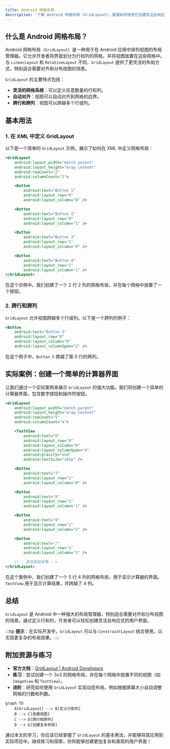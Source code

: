 ```yaml
---
title: Android 网格布局
description: "了解 Android 网格布局（GridLayout），掌握如何使用它创建灵活且响应式的用户界面。本文适合初学者，包含代码示例和实际案例。"
---
```


## 什么是 Android 网格布局？

Android 网格布局（`GridLayout`）是一种用于在 Android 应用中排列视图的布局管理器。它允许开发者将界面划分为行和列的网格，并将视图放置在这些网格中。与 `LinearLayout` 和 `RelativeLayout` 不同，`GridLayout` 提供了更灵活的布局方式，特别适合需要对齐和分布视图的场景。

`GridLayout` 的主要特点包括：
- **灵活的网格系统**：可以定义任意数量的行和列。
- **自动对齐**：视图可以自动对齐到网格的边界。
- **跨行和跨列**：视图可以跨越多个行或列。

## 基本用法

### 1. 在 XML 中定义 GridLayout

以下是一个简单的 `GridLayout` 示例，展示了如何在 XML 中定义网格布局：

```xml
<GridLayout
    android:layout_width="match_parent"
    android:layout_height="wrap_content"
    android:rowCount="2"
    android:columnCount="2">

    <Button
        android:text="Button 1"
        android:layout_row="0"
        android:layout_column="0" />

    <Button
        android:text="Button 2"
        android:layout_row="0"
        android:layout_column="1" />

    <Button
        android:text="Button 3"
        android:layout_row="1"
        android:layout_column="0" />

    <Button
        android:text="Button 4"
        android:layout_row="1"
        android:layout_column="1" />
</GridLayout>
```

在这个示例中，我们创建了一个 2 行 2 列的网格布局，并在每个网格中放置了一个按钮。

### 2. 跨行和跨列

`GridLayout` 允许视图跨越多个行或列。以下是一个跨列的例子：

```xml
<Button
    android:text="Button 5"
    android:layout_row="0"
    android:layout_column="0"
    android:layout_columnSpan="2" />
```

在这个例子中，`Button 5` 跨越了第 0 行的两列。

## 实际案例：创建一个简单的计算器界面

让我们通过一个实际案例来展示 `GridLayout` 的强大功能。我们将创建一个简单的计算器界面，包含数字按钮和操作符按钮。

```xml
<GridLayout
    android:layout_width="match_parent"
    android:layout_height="wrap_content"
    android:rowCount="5"
    android:columnCount="4">

    <TextView
        android:text="0"
        android:layout_row="0"
        android:layout_column="0"
        android:layout_columnSpan="4"
        android:gravity="end"
        android:textSize="24sp" />

    <Button
        android:text="7"
        android:layout_row="1"
        android:layout_column="0" />

    <Button
        android:text="8"
        android:layout_row="1"
        android:layout_column="1" />

    <Button
        android:text="9"
        android:layout_row="1"
        android:layout_column="2" />

    <Button
        android:text="/"
        android:layout_row="1"
        android:layout_column="3" />

    <!-- 其他按钮省略 -->
</GridLayout>
```

在这个案例中，我们创建了一个 5 行 4 列的网格布局，用于显示计算器的界面。`TextView` 用于显示计算结果，并跨越了 4 列。

## 总结

`GridLayout` 是 Android 中一种强大的布局管理器，特别适合需要对齐和分布视图的场景。通过定义行和列，开发者可以轻松创建灵活且响应式的用户界面。

:::tip
**提示**：在实际开发中，`GridLayout` 可以与 `ConstraintLayout` 结合使用，以实现更复杂的布局效果。
:::

## 附加资源与练习

- **官方文档**：[GridLayout | Android Developers](https://developer.android.com/reference/android/widget/GridLayout)
- **练习**：尝试创建一个 3x3 的网格布局，并在每个网格中放置不同的视图（如 `ImageView` 和 `TextView`）。
- **进阶**：研究如何使用 `GridLayout` 实现动态布局，例如根据屏幕大小自动调整网格的行数和列数。

```mermaid
graph TD
    A[GridLayout] --> B[定义行和列]
    B --> C[放置视图]
    C --> D[跨行和跨列]
    D --> E[创建复杂布局]
```

通过本文的学习，你应该已经掌握了 `GridLayout` 的基本用法，并能够将其应用到实际项目中。继续练习和探索，你将能够创建更加复杂和美观的用户界面！